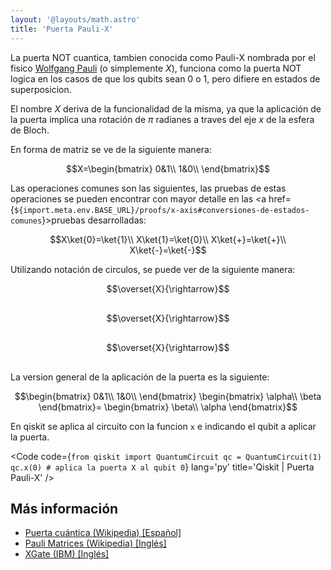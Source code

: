 ```yaml
---
layout: '@layouts/math.astro'
title: 'Puerta Pauli-X'
---
```



La puerta NOT cuantica, tambien conocida como Pauli-X nombrada por el fisico <a href="https://en.wikipedia.org/wiki/Wolfgang_Pauli" target="_blank">Wolfgang Pauli</a> (o simplemente $X$), funciona como la puerta NOT logica en los casos de que los qubits sean 0 o 1, pero difiere en estados de superposicion.

El nombre $X$ deriva de la funcionalidad de la misma, ya que la aplicación de la puerta implica una rotación de $\pi$ radianes a traves del eje $x$ de la esfera de Bloch.

En forma de matriz se ve de la siguiente manera:
```math
X=\begin{bmatrix}
0&1\\
1&0\\
\end{bmatrix}
```

Las operaciones comunes son las siguientes, las pruebas de estas operaciones se pueden encontrar con mayor detalle en las <a href={`${import.meta.env.BASE_URL}/proofs/x-axis#conversiones-de-estados-comunes`}>pruebas desarrolladas</a>:
```math
X\ket{0}=\ket{1}\\
X\ket{1}=\ket{0}\\
X\ket{+}=\ket{+}\\
X\ket{-}=\ket{-}
```


Utilizando notación de circulos, se puede ver de la siguiente manera:

<div style="display: flex; justify-content:center; align-items:center; margin-bottom:30px; flex-direction:row">
    <Circle width={"100"} phase={"0"} prob={1} label={"\\ket{0}"}/>
    <Circle width={"100"} phase={"0"} prob={0} label={"\\ket{1}"}/>
    $$\overset{X}{\rightarrow}$$ 
    <Circle width={"100"} phase={"0"} prob={0} label={"\\ket{0}"}/>
    <Circle width={"100"} phase={"0"} prob={1} label={"\\ket{1}"}/>
</div>


<div style="display: flex; justify-content:center; align-items:center; margin-bottom:30px; flex-direction:row">
    <Circle width={"100"} phase={"0"} prob={0} label={"\\ket{0}"}/>
    <Circle width={"100"} phase={"0"} prob={1} label={"\\ket{1}"}/>
    $$\overset{X}{\rightarrow}$$ 
    <Circle width={"100"} phase={"0"} prob={1} label={"\\ket{0}"}/>
    <Circle width={"100"} phase={"0"} prob={0} label={"\\ket{1}"}/>
</div>

<div style="display: flex; justify-content:center; align-items:center; margin-bottom:30px; flex-direction:row">
    <Circle width={"100"} phase={"75"} prob={0.9} label={"\\ket{0}"}/>
    <Circle width={"100"} phase={"155"} prob={0.1} label={"\\ket{1}"}/>
    $$\overset{X}{\rightarrow}$$ 
    <Circle width={"100"} phase={"155"} prob={0.1} label={"\\ket{0}"}/>
    <Circle width={"100"} phase={"75"} prob={0.9} label={"\\ket{1}"}/>
</div>

La version general de la aplicación de la puerta es la siguiente:
```math
\begin{bmatrix}
0&1\\
1&0\\
\end{bmatrix}
\begin{bmatrix}
\alpha\\
\beta
\end{bmatrix}=
\begin{bmatrix}
\beta\\
\alpha
\end{bmatrix}
```

En qiskit se aplica al circuito con la funcion `x` e indicando el qubit a aplicar la puerta.


<Code
  code={`
from qiskit import QuantumCircuit
qc = QuantumCircuit(1)
qc.x(0) # aplica la puerta X al qubit 0
`}
  lang='py'
  title='Qiskit | Puerta Pauli-X'
/>

## Más información

- <a target="_blank" href="https://es.wikipedia.org/wiki/Puerta_cu%C3%A1ntica">Puerta cuántica (Wikipedia) [Español]</a>
- <a target="_blank" href="https://en.wikipedia.org/wiki/Pauli_matrices">Pauli Matrices (Wikipedia) [Inglés]</a>
- <a target="_blank" href="https://docs.quantum.ibm.com/api/qiskit/qiskit.circuit.library.XGate">XGate (IBM) [Inglés]</a>


